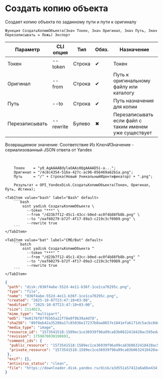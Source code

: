 ﻿---
sidebar_position: 5
description: Создать копию объекта и другие функции для работы с Yandex Disk в Открытом пакете интеграций - бесплатной open-source библиотеке интеграций для 1С:Предприятие 8, OneScript и CLI
keywords: [1C, 1С, 1С:Предприятие, 1С:Предприятие 8.3, API, Интеграция, Сервисы, Обмен, OneScript, CLI, Yandex Disk]
---


# Создать копию объекта
 Создает копию объекта по заданному пути и пути к оригиналу



`Функция СоздатьКопиюОбъекта(Знач Токен, Знач Оригинал, Знач Путь, Знач Перезаписывать = Ложь) Экспорт`

  | Параметр | CLI опция | Тип | Обяз. | Назначение |
  |-|-|-|-|-|
  | Токен | --token | Строка | &#x2714; | Токен |
  | Оригинал | --from | Строка | &#x2714; | Путь к оригинальному файлу или каталогу |
  | Путь | --to | Строка | &#x2714; | Путь назначения для копии |
  | Перезаписывать | --rewrite | Булево | &#x2716; | Перезаписывать если файл с таким именем уже существует |

  
  Возвращаемое значение:   Соответствие Из КлючИЗначение - сериализованный JSON ответа от Yandex

<br/>



```bsl title="Пример использования для 1С:Предприятие/OneScript"
    Токен    = "y0_AgAAAABdylaOAAs0QgAAAAD5i-a...";
    Оригинал = "/4c8c4354-516a-427c-ac96-056469a62b1a.png";
    Путь     = "/" + Строка(Новый УникальныйИдентификатор) + ".png";

    Результат = OPI_YandexDisk.СоздатьКопиюОбъекта(Токен, Оригинал, Путь, Истина);
```
    

 <Tabs>
  
    <TabItem value="bash" label="Bash" default>
        ```bash
            oint yadisk СоздатьКопиюОбъекта \
              --token "***" \
              --from "/d23b7f12-45c1-43cc-b0ed-ac0f4b88fb8b.png" \
              --to "/eaf60279-b72f-4f17-89a3-c219c3cf0989.png" \
              --rewrite true
        ```
    </TabItem>
  
    <TabItem value="bat" label="CMD/Bat" default>
        ```batch
            oint yadisk СоздатьКопиюОбъекта ^
              --token "***" ^
              --from "/d23b7f12-45c1-43cc-b0ed-ac0f4b88fb8b.png" ^
              --to "/eaf60279-b72f-4f17-89a3-c219c3cf0989.png" ^
              --rewrite true
        ```
    </TabItem>
</Tabs>


```json title="Результат"
{
 "path": "disk:/036f4abe-552d-4e11-b36f-1ce1ca70295c.png",
 "type": "file",
 "name": "036f4abe-552d-4e11-b36f-1ce1ca70295c.png",
 "created": "2025-10-07T23:47:10+03:00",
 "modified": "2025-10-07T23:47:10+03:00",
 "size": 2114023,
 "mime_type": "multipart",
 "md5": "9e0176f87f6565a22f78e0f9b39a4d78",
 "sha256": "89f8eb42a35208a17c85036e17237b0aa0657e1841efa6171dc5acbc0dea9e18",
 "media_type": "image",
 "resource_id": "1573541518:1589ec1ce36939f96a99ca83b0632418420ac595eda0deb8f51e2164ba97b4c9",
 "revision": 1759870030190693,
 "comment_ids": {
  "public_resource": "1573541518:1589ec1ce36939f96a99ca83b0632418420ac595eda0deb8f51e2164ba97b4c9",
  "private_resource": "1573541518:1589ec1ce36939f96a99ca83b0632418420ac595eda0deb8f51e2164ba97b4c9"
 },
 "exif": {},
 "antivirus_status": "clean",
 "file": "https://downloader.disk.yandex.ru/disk/a3d551a57412a6a6be43417e954d2fbbd083e8c7e9bc0fdb6cdae3a972c0813e/68e5b48e/Kdpe3dFisZLPovVA4r-aBmpkby3AOQiLsayEHYapOMw2ylFGSbZZrsWtGPTvHxG_-QDrqSGFBOOsS3b3gKT1zA%3D%3D?uid=1573541518&filename=036f4abe-552d-4e11-b36f-1ce1ca70295c.png&disposition=attachment&hash=&limit=0&content_type=multipart&owner_uid=1573541518&fsize=2114023&hid=03d7263840468e281bd0b238a26e7d0d&media_type=image&tknv=v3&etag=9e0176f87f6565a22f78e0f9b39a4d78"
}
```
